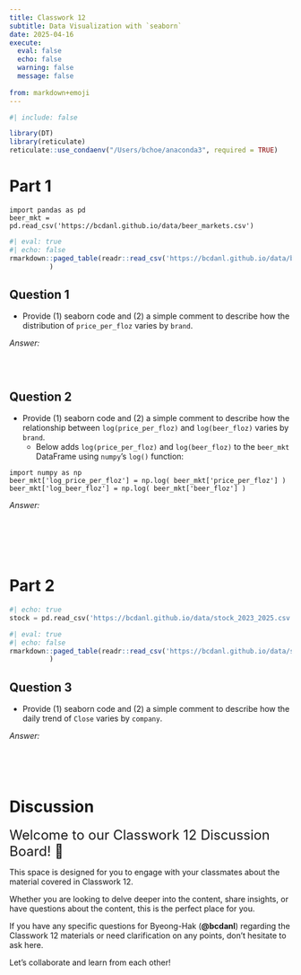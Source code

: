 ```yaml
---
title: Classwork 12
subtitle: Data Visualization with `seaborn`
date: 2025-04-16
execute: 
  eval: false
  echo: false
  warning: false
  message: false
  
from: markdown+emoji
---
```


```r
#| include: false

library(DT)
library(reticulate)
reticulate::use_condaenv("/Users/bchoe/anaconda3", required = TRUE)
```


# Part 1

```.python
import pandas as pd
beer_mkt = pd.read_csv('https://bcdanl.github.io/data/beer_markets.csv')
```


```r
#| eval: true
#| echo: false
rmarkdown::paged_table(readr::read_csv('https://bcdanl.github.io/data/beer_markets.csv')
          )
```



## Question 1

- Provide (1) seaborn code and (2) a simple comment to describe how the distribution of `price_per_floz` varies by `brand`.


*Answer:*
```python

```

<br>

## Question 2

- Provide (1) seaborn code and (2) a simple comment to describe how the relationship between `log(price_per_floz)` and `log(beer_floz)` varies by `brand`.
  - Below adds `log(price_per_floz)` and `log(beer_floz)` to the `beer_mkt` DataFrame using `numpy`'s `log()` function:

```.python
import numpy as np
beer_mkt['log_price_per_floz'] = np.log( beer_mkt['price_per_floz'] )
beer_mkt['log_beer_floz'] = np.log( beer_mkt['beer_floz'] )
```


*Answer:*
```python

```

<br><br><br>

# Part 2

```python
#| echo: true
stock = pd.read_csv('https://bcdanl.github.io/data/stock_2023_2025.csv')
```


```r
#| eval: true
#| echo: false
rmarkdown::paged_table(readr::read_csv('https://bcdanl.github.io/data/stock_2023_2025.csv')
          )
```


## Question 3

- Provide (1) seaborn code and (2) a simple comment to describe how the daily trend of `Close` varies by `company`.


*Answer:*
```python

```

<br><br>

# Discussion

<font size = "5">Welcome to our Classwork 12 Discussion Board! 👋 </font>


This space is designed for you to engage with your classmates about the material covered in Classwork 12.

Whether you are looking to delve deeper into the content, share insights, or have questions about the content, this is the perfect place for you.

If you have any specific questions for Byeong-Hak (**@bcdanl**) regarding the Classwork 12 materials or need clarification on any points, don't hesitate to ask here. 

Let's collaborate and learn from each other!

